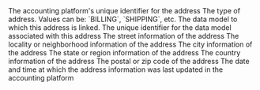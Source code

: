 <ResponseField name="platform_id" type="string" required>
  The accounting platform's unique identifier for the address
</ResponseField>

<ResponseField name="type" type="enum">
  The type of address. Values can be: `BILLING`, `SHIPPING`, etc.
</ResponseField>

<ResponseField name="data_model" type="string">
  The data model to which this address is linked.
</ResponseField>

<ResponseField name="data_model_id" type="string">
  The unique identifier for the data model associated with this address
</ResponseField>

<ResponseField name="street" type="string">
  The street information of the address
</ResponseField>

<ResponseField name="locality" type="string">
  The locality or neighborhood information of the address
</ResponseField>

<ResponseField name="city" type="string">
  The city information of the address
</ResponseField>

<ResponseField name="state" type="string">
  The state or region information of the address
</ResponseField>

<ResponseField name="country" type="string">
  The country information of the address
</ResponseField>

<ResponseField name="pincode" type="string">
  The postal or zip code of the address
</ResponseField>

<ResponseField name="updated_at" type="date">
  The date and time at which the address information was last updated in the accounting platform
</ResponseField>
